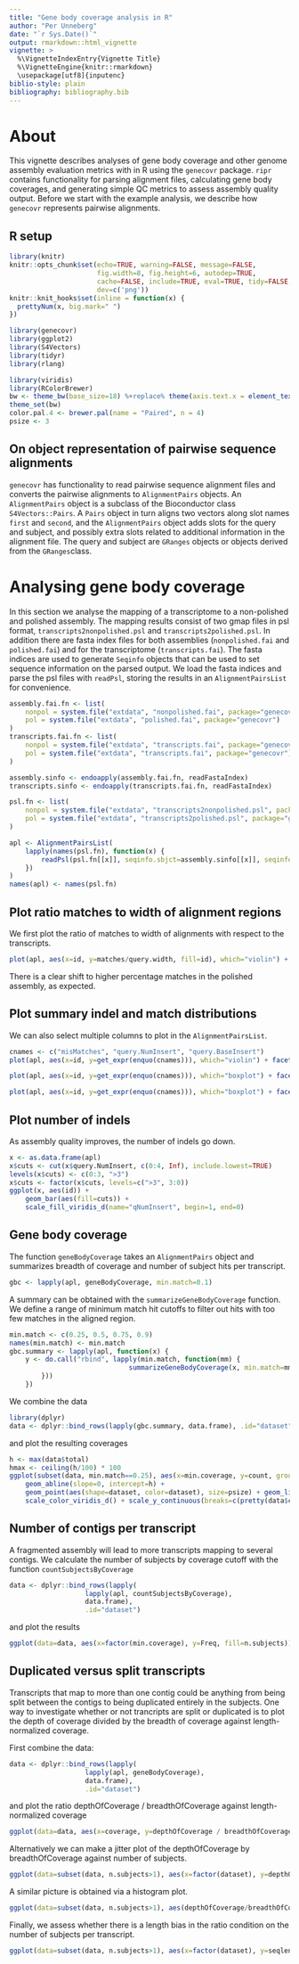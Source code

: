 ```yaml
---
title: "Gene body coverage analysis in R"
author: "Per Unneberg"
date: "`r Sys.Date()`"
output: rmarkdown::html_vignette
vignette: >
  %\VignetteIndexEntry{Vignette Title}
  %\VignetteEngine{knitr::rmarkdown}
  \usepackage[utf8]{inputenc}
biblio-style: plain
bibliography: bibliography.bib
---
```


# About

This vignette describes analyses of gene body coverage and other
genome assembly evaluation metrics with in R using the `genecovr`
package. `ripr` contains functionality for parsing alignment files,
calculating gene body coverages, and generating simple QC metrics to
assess assembly quality output. Before we start with the example
analysis, we describe how `genecovr` represents pairwise alignments.

## R setup

```r
library(knitr)
knitr::opts_chunk$set(echo=TRUE, warning=FALSE, message=FALSE,
                      fig.width=8, fig.height=6, autodep=TRUE,
                      cache=FALSE, include=TRUE, eval=TRUE, tidy=FALSE,
                      dev=c('png'))
knitr::knit_hooks$set(inline = function(x) {
  prettyNum(x, big.mark=" ")
})
```


```r
library(genecovr)
library(ggplot2)
library(S4Vectors)
library(tidyr)
library(rlang)
```

```r
library(viridis)
library(RColorBrewer)
bw <- theme_bw(base_size=18) %+replace% theme(axis.text.x = element_text(angle = 45, hjust = 1, vjust = 1))
theme_set(bw)
color.pal.4 <- brewer.pal(name = "Paired", n = 4)
psize <- 3
```

## On object representation of pairwise sequence alignments

`genecovr` has functionality to read pairwise sequence alignment files
and converts the pairwise alignments to `AlignmentPairs` objects. An
`AlignmentPairs` object is a subclass of the Bioconductor class
`S4Vectors::Pairs`. A `Pairs` object in turn aligns two vectors along
slot names `first` and `second`, and the `AlignmentPairs` object adds
slots for the query and subject, and possibly extra slots related to
additional information in the alignment file. The query and subject
are `GRanges` objects or objects derived from the `GRanges`class.


# Analysing gene body coverage

In this section we analyse the mapping of a transcriptome to a
non-polished and polished assembly. The mapping results consist of two
gmap files in psl format, `transcripts2nonpolished.psl` and
`transcripts2polished.psl`. In addition there are fasta index files
for both assemblies (`nonpolished.fai` and `polished.fai`) and for the
transcriptome (`transcripts.fai`). The fasta indices are used to
generate `Seqinfo` objects that can be used to set sequence
information on the parsed output. We load the fasta indices and parse
the psl files with `readPsl`, storing the results in an
`AlignmentPairsList` for convenience.

``` r
assembly.fai.fn <- list(
    nonpol = system.file("extdata", "nonpolished.fai", package="genecovr"),
    pol = system.file("extdata", "polished.fai", package="genecovr")
)
transcripts.fai.fn <- list(
    nonpol = system.file("extdata", "transcripts.fai", package="genecovr"),
    pol = system.file("extdata", "transcripts.fai", package="genecovr")
)

assembly.sinfo <- endoapply(assembly.fai.fn, readFastaIndex)
transcripts.sinfo <- endoapply(transcripts.fai.fn, readFastaIndex)

psl.fn <- list(
    nonpol = system.file("extdata", "transcripts2nonpolished.psl", package="genecovr"),
    pol = system.file("extdata", "transcripts2polished.psl", package="genecovr")
)

apl <- AlignmentPairsList(
    lapply(names(psl.fn), function(x) {
        readPsl(psl.fn[[x]], seqinfo.sbjct=assembly.sinfo[[x]], seqinfo.query=transcripts.sinfo[[x]])
    })
)
names(apl) <- names(psl.fn)
```

## Plot ratio matches to width of alignment regions

We first plot the ratio of matches to width of alignments with respect
to the transcripts.

``` r
plot(apl, aes(x=id, y=matches/query.width, fill=id), which="violin") + ylim(0.8, 1) + scale_fill_viridis_d()
```

There is a clear shift to higher percentage matches in the polished
assembly, as expected.

## Plot summary indel and match distributions

We can also select multiple columns to plot in the
`AlignmentPairsList`.

```r
cnames <- c("misMatches", "query.NumInsert", "query.BaseInsert")
plot(apl, aes(x=id, y=get_expr(enquo(cnames))), which="violin") + facet_wrap(. ~ name, scales="free")
```

```r
plot(apl, aes(x=id, y=get_expr(enquo(cnames))), which="boxplot") + facet_wrap(. ~ name, scales="free")
```

```r
plot(apl, aes(x=id, y=get_expr(enquo(cnames))), which="boxplot") + facet_wrap(. ~ name, scales="free") + scale_y_continuous(trans="log10")
```

## Plot number of indels

As assembly quality improves, the number of indels go down.

```r
x <- as.data.frame(apl)
x$cuts <- cut(x$query.NumInsert, c(0:4, Inf), include.lowest=TRUE)
levels(x$cuts) <- c(0:3, ">3")
x$cuts <- factor(x$cuts, levels=c(">3", 3:0))
ggplot(x, aes(id)) +
    geom_bar(aes(fill=cuts)) +
    scale_fill_viridis_d(name="qNumInsert", begin=1, end=0)
```

## Gene body coverage


The function `geneBodyCoverage` takes an `AlignmentPairs` object and
summarizes breadth of coverage and number of subject hits per
transcript.

``` r
gbc <- lapply(apl, geneBodyCoverage, min.match=0.1)
```

A summary can be obtained with the `summarizeGeneBodyCoverage`
function. We define a range of minimum match hit cutoffs to filter out
hits with too few matches in the aligned region. 

``` r
min.match <- c(0.25, 0.5, 0.75, 0.9)
names(min.match) <- min.match
gbc.summary <- lapply(apl, function(x) {
    y <- do.call("rbind", lapply(min.match, function(mm) {
                              summarizeGeneBodyCoverage(x, min.match=mm)
        }))
    })
```

We combine the data

``` r
library(dplyr)
data <- dplyr::bind_rows(lapply(gbc.summary, data.frame), .id="dataset")
```
and plot the resulting coverages

```r
h <- max(data$total)
hmax <- ceiling(h/100) * 100
ggplot(subset(data, min.match==0.25), aes(x=min.coverage, y=count, group=dataset, color=dataset)) +
    geom_abline(slope=0, intercept=h) +
    geom_point(aes(shape=dataset, color=dataset), size=psize) + geom_line() +
    scale_color_viridis_d() + scale_y_continuous(breaks=c(pretty(data$count)), limits=c(0, hmax))
```

## Number of contigs per transcript

A fragmented assembly will lead to more transcripts mapping to several
contigs. We calculate the number of subjects by coverage cutoff with
the function `countSubjectsByCoverage`

```r
data <- dplyr::bind_rows(lapply(
                   lapply(apl, countSubjectsByCoverage),
                   data.frame),
                   .id="dataset")

```

and plot the results

```r
ggplot(data=data, aes(x=factor(min.coverage), y=Freq, fill=n.subjects)) + geom_bar(stat='identity', position=position_stack()) + scale_fill_viridis_d(begin=1, end=0) + facet_wrap(. ~ dataset, nrow=1, labeller=label_both)
```

## Duplicated versus split transcripts

Transcripts that map to more than one contig could be anything from
being split between the contigs to being duplicated entirely in the
subjects. One way to investigate whether or not trancripts are split
or duplicated is to plot the depth of coverage divided by the breadth
of coverage against length-normalized coverage.

First combine the data:

```r
data <- dplyr::bind_rows(lapply(
                   lapply(apl, geneBodyCoverage),
                   data.frame),
                   .id="dataset")
```

and plot the ratio depthOfCoverage / breadthOfCoverage against length-normalized coverage 
```r
ggplot(data=data, aes(x=coverage, y=depthOfCoverage / breadthOfCoverage, color=factor(n.subjects))) + geom_point(size=psize) + scale_color_viridis_d(alpha=.8) + xlim(0, 1) + ylim(0, 5) + facet_wrap(. ~ dataset)
```

Alternatively we can make a jitter plot of the depthOfCoverage by
breadthOfCoverage against number of subjects.

```r
ggplot(data=subset(data, n.subjects>1), aes(x=factor(dataset), y=depthOfCoverage / breadthOfCoverage)) + geom_jitter(size=psize, alpha=.6) + facet_wrap(. ~ n.subjects)
```

A similar picture is obtained via a histogram plot.

```r
ggplot(data=subset(data, n.subjects>1), aes(depthOfCoverage/breadthOfCoverage)) + geom_histogram() + facet_grid(vars(dataset))
```

Finally, we assess whether there is a length bias in the ratio
condition on the number of subjects per transcript.

```r
ggplot(data=subset(data, n.subjects>1), aes(x=factor(dataset), y=seqlengths)) + geom_boxplot() + facet_grid(. ~ n.subjects)
```
